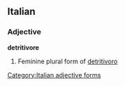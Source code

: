 ==Italian==

===Adjective===
'''detritivore''' {{f}}

# Feminine plural form of [[detritivoro]]
[[Category:Italian adjective forms]]